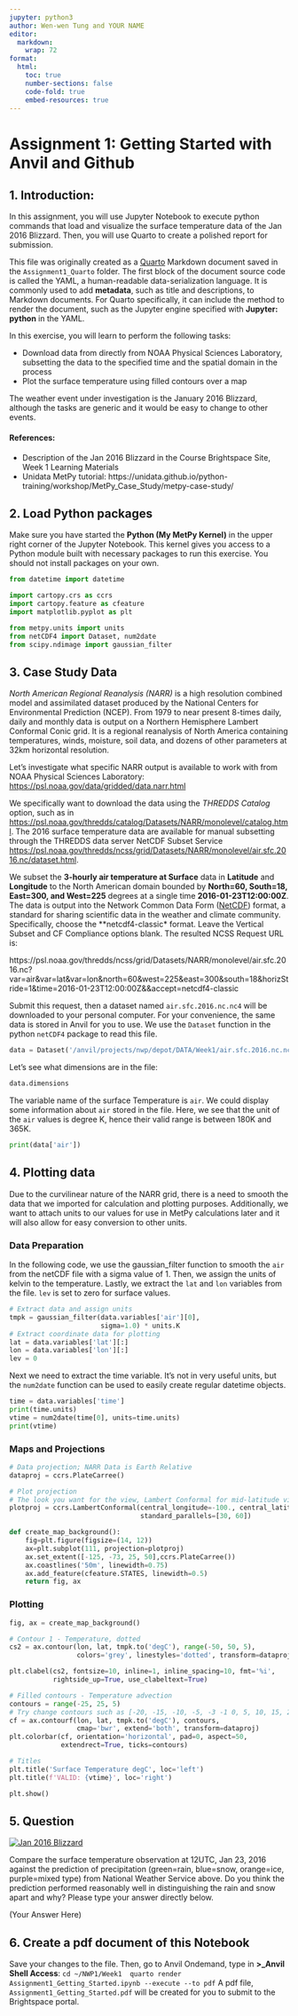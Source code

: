 ```yaml
---
jupyter: python3
author: Wen-wen Tung and YOUR NAME
editor: 
  markdown: 
    wrap: 72
format:
  html:
    toc: true
    number-sections: false
    code-fold: true
    embed-resources: true
---
```


# Assignment 1: Getting Started with Anvil and Github

## 1. Introduction:

In this assignment, you will use Jupyter Notebook to execute python commands that load and visualize the surface temperature data of the Jan 2016 Blizzard. Then, you will use Quarto to create a polished report for submission.  

This file was originally created as a [Quarto](https://quarto.org/) Markdown document saved in the `Assignment1_Quarto` folder. The first block of the document source code is called the YAML, a human-readable data-serialization language. It is commonly used to add **metadata**, such as title and descriptions, to Markdown documents. For Quarto specifically, it can include the method to render the document, such as the Jupyter engine specified with **Jupyter: python** in the YAML.


In this exercise, you will learn to perform the following tasks:

 - Download data from directly from NOAA Physical Sciences Laboratory, subsetting the data to the specified time and the spatial domain in the process
 - Plot the surface temperature using filled contours over a map

The weather event under investigation is the January 2016 Blizzard, although the tasks are generic and it would be easy to change to other events. 

#### References:

- Description of the Jan 2016 Blizzard in the Course Brightspace Site, Week 1 Learning Materials
- Unidata MetPy tutorial: https://unidata.github.io/python-training/workshop/MetPy_Case_Study/metpy-case-study/


## 2. Load Python packages

Make sure you have started the **Python (My MetPy Kernel)** in the upper right corner of the Jupyter Notebook. This kernel gives you access to a Python module built with necessary packages to run this exercise. You should not install packages on your own. 

```python
from datetime import datetime

import cartopy.crs as ccrs
import cartopy.feature as cfeature
import matplotlib.pyplot as plt

from metpy.units import units
from netCDF4 import Dataset, num2date
from scipy.ndimage import gaussian_filter
```

## 3. Case Study Data

*North American Regional Reanalysis (NARR)* is a high resolution combined model and assimilated dataset produced by the National Centers for Environmental Prediction (NCEP). From 1979 to near present 8-times daily, daily and monthly data is output on a Northern Hemisphere Lambert Conformal Conic grid. It is a regional reanalysis of North America containing temperatures, winds, moisture,
soil data, and dozens of other parameters at 32km horizontal resolution.

Let's investigate what specific NARR output is available to work with
from NOAA Physical Sciences Laboratory: [https://psl.noaa.gov/data/gridded/data.narr.html](https://psl.noaa.gov/data/gridded/data.narr.html)

We specifically want to download the data using the *THREDDS Catalog* option, such as in [https://psl.noaa.gov/thredds/catalog/Datasets/NARR/monolevel/catalog.html](https://psl.noaa.gov/thredds/catalog/Datasets/NARR/monolevel/catalog.html). The 2016 surface temperature data are available for manual subsetting through the THREDDS data server NetCDF Subset Service [https://psl.noaa.gov/thredds/ncss/grid/Datasets/NARR/monolevel/air.sfc.2016.nc/dataset.html](https://psl.noaa.gov/thredds/ncss/grid/Datasets/NARR/monolevel/air.sfc.2016.nc/dataset.html).

We subset the **3-hourly air temperature at Surface** data in **Latitude** and **Longitude** to the North American domain bounded by **North=60, South=18, East=300, and West=225** degrees at a single time **2016-01-23T12:00:00Z**. The data is output into the Network Common Data Form ([NetCDF](https://www.unidata.ucar.edu/software/netcdf/)) format, a
standard for sharing scientific data in the weather and climate
community. Specifically, choose the **netcdf4-classic* format. Leave the Vertical Subset and CF Compliance options blank. The resulted NCSS Request URL is:

https://psl.noaa.gov/thredds/ncss/grid/Datasets/NARR/monolevel/air.sfc.2016.nc?var=air&var=lat&var=lon&north=60&west=225&east=300&south=18&horizStride=1&time=2016-01-23T12:00:00Z&&accept=netcdf4-classic

Submit this request, then a dataset named `air.sfc.2016.nc.nc4` will be downloaded to your personal computer. For your convenience, the same data is stored in Anvil for you to use. We use the `Dataset` function in the python `netCDF4` package to read this file.

```python
data = Dataset('/anvil/projects/nwp/depot/DATA/Week1/air.sfc.2016.nc.nc4', 'r')
```

Let's see what dimensions are in the file:

```python
data.dimensions
```
The variable name of the surface Temperature is `air`. We could display some information about `air` stored in the file. Here, we see that the unit of the `air` values is degree K, hence their valid range is between 180K and 365K.

```python
print(data['air'])
```

## 4. Plotting data

Due to the curvilinear nature of the NARR grid, there is a need to smooth the data that we imported for calculation and plotting purposes. Additionally, we want to attach units to our values for use in MetPy calculations later and it will also allow for easy conversion to other units. 

### Data Preparation

In the following code, we use the gaussian_filter function to smooth the `air` from the netCDF file with a sigma value of 1. Then, we assign the units of kelvin to the temperature. Lastly, we extract the `lat` and `lon` variables from the file. `lev` is set to zero for surface values.

```python
# Extract data and assign units
tmpk = gaussian_filter(data.variables['air'][0],
                       sigma=1.0) * units.K
# Extract coordinate data for plotting
lat = data.variables['lat'][:]
lon = data.variables['lon'][:]
lev = 0
```

Next we need to extract the time variable. It's not in very useful
units, but the `num2date` function can be used to easily create regular
datetime objects.

```python
time = data.variables['time']
print(time.units)
vtime = num2date(time[0], units=time.units)
print(vtime)
```

### Maps and Projections

```python
# Data projection; NARR Data is Earth Relative
dataproj = ccrs.PlateCarree()

# Plot projection
# The look you want for the view, Lambert Conformal for mid-latitude view
plotproj = ccrs.LambertConformal(central_longitude=-100., central_latitude=40.,
                                 standard_parallels=[30, 60])
```

```python
def create_map_background():
    fig=plt.figure(figsize=(14, 12))
    ax=plt.subplot(111, projection=plotproj)
    ax.set_extent([-125, -73, 25, 50],ccrs.PlateCarree())
    ax.coastlines('50m', linewidth=0.75)
    ax.add_feature(cfeature.STATES, linewidth=0.5)
    return fig, ax
```

### Plotting

```python
fig, ax = create_map_background()

# Contour 1 - Temperature, dotted
cs2 = ax.contour(lon, lat, tmpk.to('degC'), range(-50, 50, 5),
                 colors='grey', linestyles='dotted', transform=dataproj)

plt.clabel(cs2, fontsize=10, inline=1, inline_spacing=10, fmt='%i',
           rightside_up=True, use_clabeltext=True)

# Filled contours - Temperature advection
contours = range(-25, 25, 5) 
# Try change contours such as [-20, -15, -10, -5, -3 -1 0, 5, 10, 15, 20]
cf = ax.contourf(lon, lat, tmpk.to('degC'), contours,
                 cmap='bwr', extend='both', transform=dataproj)
plt.colorbar(cf, orientation='horizontal', pad=0, aspect=50,
             extendrect=True, ticks=contours)

# Titles
plt.title('Surface Temperature degC', loc='left')
plt.title(f'VALID: {vtime}', loc='right')

plt.show()
```

## 5. Question


[![Jan 2016 Blizzard](https://upload.wikimedia.org/wikipedia/commons/2/26/Noaa-forecast-20160122.gif)](National Weather Service 24. hour forecast for blizzard in the eastern United States, for January 22-23, 2016)

Compare the surface temperature observation at 12UTC, Jan 23, 2016 against the prediction of precipitation (green=rain, blue=snow, orange=ice, purple=mixed type) from National Weather Service above.
Do you think the prediction performed reasonably well in distinguishing the rain and snow apart and why? Please type your answer directly below.

(Your Answer Here)






## 6. Create a pdf document of this Notebook

Save your changes to the file. Then, go to Anvil Ondemand, type in **\>\_Anvil Shell Access**:
 ```
 cd ~/NWP1/Week1
 quarto render Assignment1_Getting_Started.ipynb --execute --to pdf
 ```
A pdf file, `Assignment1_Getting_Started.pdf` will be created for you to submit to the Brightspace portal.